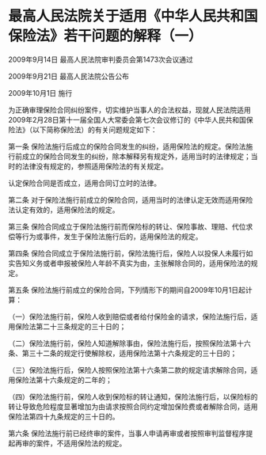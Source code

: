 # 最高人民法院关于适用《中华人民共和国保险法》若干问题的解释（一）

2009年9月14日 最高人民法院审判委员会第1473次会议通过

2009年9月21日 最高人民法院公告公布

2009年10月1日 施行

  

为正确审理保险合同纠纷案件，切实维护当事人的合法权益，现就人民法院适用2009年2月28日第十一届全国人大常委会第七次会议修订的《中华人民共和国保险法》（以下简称保险法）的有关问题规定如下：

第一条 保险法施行后成立的保险合同发生的纠纷，适用保险法的规定。保险法施行前成立的保险合同发生的纠纷，除本解释另有规定外，适用当时的法律规定；当时的法律没有规定的，参照适用保险法的有关规定。

认定保险合同是否成立，适用合同订立时的法律。

第二条 对于保险法施行前成立的保险合同，适用当时的法律认定无效而适用保险法认定有效的，适用保险法的规定。

第三条 保险合同成立于保险法施行前而保险标的转让、保险事故、理赔、代位求偿等行为或事件，发生于保险法施行后的，适用保险法的规定。

第四条 保险合同成立于保险法施行前，保险法施行后，保险人以投保人未履行如实告知义务或者申报被保险人年龄不真实为由，主张解除合同的，适用保险法的规定。

第五条 保险法施行前成立的保险合同，下列情形下的期间自2009年10月1日起计算：

（一）保险法施行前，保险人收到赔偿或者给付保险金的请求，保险法施行后，适用保险法第二十三条规定的三十日的；

（二）保险法施行前，保险人知道解除事由，保险法施行后，按照保险法第十六条、第三十二条的规定行使解除权，适用保险法第十六条规定的三十日的；

（三）保险法施行后，保险人按照保险法第十六条第二款的规定请求解除合同，适用保险法第十六条规定的二年的；

（四）保险法施行前，保险人收到保险标的转让通知，保险法施行后，以保险标的转让导致危险程度显著增加为由请求按照合同约定增加保险费或者解除合同，适用保险法第四十九条规定的三十日的。

第六条 保险法施行前已经终审的案件，当事人申请再审或者按照审判监督程序提起再审的案件，不适用保险法的规定。